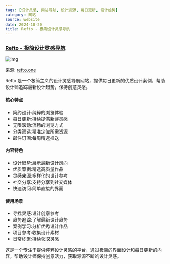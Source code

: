 ```yaml
---
tags: [设计灵感, 网站导航, 设计资源, 每日更新, 设计趋势]
category: 网站
source: website
date: 2024-10-20
title: Refto - 极简设计灵感导航
---
```


### [Refto - 极简设计灵感导航](https://refto.one/)

![img](https://img.mengpeng.tech/i/2024/12/06/67528ec3ad621.webp)

来源: [refto.one](https://refto.one/)

Refto 是一个极简主义的设计灵感导航网站，提供每日更新的优质设计案例，帮助设计师追踪最新设计趋势，保持创意灵感。

#### 核心特点
- 简约设计:纯粹的浏览体验
- 每日更新:持续提供新鲜灵感
- 无限滚动:流畅的浏览方式
- 分类筛选:精准定位所需资源
- 邮件订阅:每周精选推送

#### 内容特色
- 设计趋势:展示最新设计风向
- 优质案例:精选高质量作品
- 灵感来源:多样化的设计参考
- 社交分享:支持分享到社交媒体
- 快速访问:简单直接的界面

#### 使用场景
- 寻找灵感:设计创意参考
- 趋势追踪:了解最新设计趋势
- 案例学习:分析优秀设计作品
- 项目参考:收集设计素材
- 日常积累:持续获取灵感

这是一个专注于提供纯粹设计灵感的平台，通过极简的界面设计和每日更新的内容，帮助设计师保持创意活力，获取源源不断的设计灵感。 